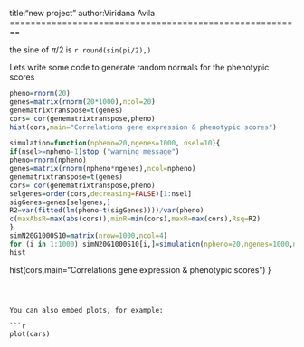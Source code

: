 title:"new project"
author:Viridana Avila
========================================================

the sine of $\pi/2$ is `r round(sin(pi/2),)`


Lets write some code to generate random normals for the phenotypic scores 

```r
pheno=rnorm(20)
genes=matrix(rnorm(20*1000),ncol=20)
genematrixtranspose=t(genes)
cors= cor(genematrixtranspose,pheno)
hist(cors,main="Correlations gene expression & phenotypic scores")
```

```r
simulation=function(npheno=20,ngenes=1000, nsel=10){
if(nsel>=npheno-1)stop ("warning message")
pheno=rnorm(npheno)
genes=matrix(rnorm(npheno*ngenes),ncol=npheno)
genematrixtranspose=t(genes)
cors= cor(genematrixtranspose,pheno)
selgenes=order(cors,decreasing=FALSE)[1:nsel]
sigGenes=genes[selgenes,]
R2=var(fitted(lm(pheno~t(sigGenes))))/var(pheno)
c(maxAbsR=max(abs(cors)),minR=min(cors),maxR=max(cors),Rsq=R2)
}
simN20G1000S10=matrix(nrow=1000,ncol=4)
for (i in 1:1000) simN20G1000S10[i,]=simulation(npheno=20,ngenes=1000,nsel=10)
hist 
```


hist(cors,main="Correlations gene expression & phenotypic scores")
}
```



You can also embed plots, for example:

```r
plot(cars)
```

